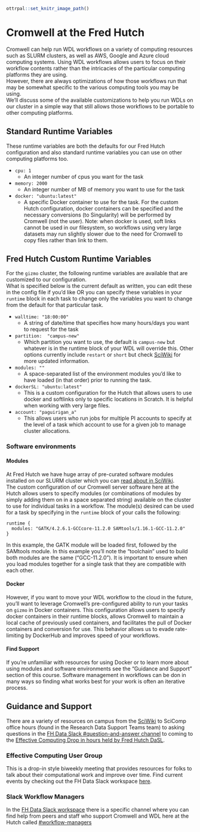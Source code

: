 
```r
ottrpal::set_knitr_image_path()
```
# Cromwell at the Fred Hutch

Cromwell can help run WDL workflows on a variety of computing resources such as SLURM clusters, as well as AWS, Google and Azure cloud computing systems. 
Using WDL workflows allows users to focus on their workflow contents rather than the intricacies of the particular computing platforms they are using.  
However, there are always optimizations of how those workflows run that may be somewhat specific to the various computing tools you may be using.  
We'll discuss some of the available customizations to help you run WDLs on our cluster in a simple way that still allows those workflows to be portable to other computing platforms.  


## Standard Runtime Variables
These runtime variables are both the defaults for our Fred Hutch configuration and also standard runtime variables you can use on other computing platforms too. 

- `cpu: 1`
  - An integer number of cpus you want for the task
- `memory: 2000`
  - An integer number of MB of memory you want to use for the task
- `docker: "ubuntu:latest"`
  - A specific Docker container to use for the task.  For the custom Hutch configuration, docker containers can be specified and the necessary conversions (to Singularity) will be performed by Cromwell (not the user).  Note: when docker is used, soft links cannot be used in our filesystem, so workflows using very large datasets may run slightly slower due to the need for Cromwell to copy files rather than link to them.  


## Fred Hutch Custom Runtime Variables
For the `gizmo` cluster, the following runtime variables are available that are customized to our configuration.  
What is specified below is the current default as written, you can edit these in the config file if you'd like OR you can specify these variables in your `runtime` block in each task to change only the variables you want to change from the default for that particular task.  


- `walltime: "18:00:00"`
  - A string of date/time that specifies how many hours/days you want to request for the task
- `partition:  "campus-new"`
  - Which partition you want to use, the default is `campus-new` but whatever is in the runtime block of your WDL will override this. Other options currently include `restart` or `short` but check [SciWiki](https://sciwiki.fredhutch.org/scicomputing/) for more updated information. 
- `modules: ""`
  - A space-separated list of the environment modules you'd like to have loaded (in that order) prior to running the task.  
- `dockerSL: "ubuntu:latest"`
  - This is a custom configuration for the Hutch that allows users to use docker and softlinks only to specific locations in Scratch.  It is helpful when working with very large files. 
- `account: "paguirigan_a"`
  - This allows users who run jobs for multiple PI accounts to specify at the level of a task which account to use for a given job to manage cluster allocations.  

### Software environments


#### Modules
At Fred Hutch we have huge array of pre-curated software modules installed on our SLURM cluster which you can [read about in SciWiki](https://sciwiki.fredhutch.org/scicomputing/compute_scientificSoftware/).  
The custom configuration of our Cromwell server software here at the Hutch allows users to specify modules (or combinations of modules by simply adding them on in a space separated string) available on the cluster to use for individual tasks in a workflow.  The module(s) desired can be used for a task by specifying in the `runtime` block of your calls the following:

```
runtime {
  modules: "GATK/4.2.6.1-GCCcore-11.2.0 SAMtools/1.16.1-GCC-11.2.0"
}
```

In this example, the GATK module will be loaded first, followed by the SAMtools module.   In this example you'll note the "toolchain" used to build both modules are the same ("GCC-11.2.0").  It is important to ensure when you load modules together for a single task that they are compatible with each other.  

#### Docker
However, if you want to move your WDL workflow to the cloud in the future, you'll want to leverage Cromwell's pre-configured ability to run your tasks on `gizmo` in Docker containers.  This configuration allows users to specify docker containers in their runtime blocks, allows Cromwell to maintain a local cache of previously used containers, and facilitates the pull of Docker containers and conversion for use.  This behavior allows us to evade rate-limiting by DockerHub and improves speed of your workflows. 


#### Find Support
If you're unfamiliar with resources for using Docker or to learn more about using modules and software environments see the "Guidance and Support" section of this course. Software management in workflows can be don in many ways so finding what works best for your work is often an iterative process.  




## Guidance and Support

There are a variety of resources on campus from the [SciWiki](https://sciwiki.fredhutch.org) to SciComp office hours (found in the Research Data Support Teams team) to asking questions in the [FH Data Slack #question-and-answer channel](https://fhdata.slack.com/archives/CD3HGJHJT) to coming to the [Effective Computing Drop in hours held by Fred Hutch DaSL](https://fhdata.slack.com/archives/C03T4QPNDA9).

### Effective Computing User Group
This is a drop-in style biweekly meeting that provides resources for folks to talk about their computational work and improve over time.  Find current events by checking out the FH Data Slack workspace [here](https://fhdata.slack.com).

### Slack Workflow Managers
In the [FH Data Slack workspace](https://fhdata.slack.com/) there is a specific channel where you can find help from peers and staff who support Cromwell and WDL here at the Hutch called [#workflow-managers](https://fhdata.slack.com/archives/CJFP1NYSZ)

